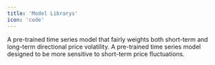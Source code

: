 ```yaml
---
title: 'Model Librarys'
icon: 'code'
---
```


<CardGroup cols={2}>
  <Card
    title="Genesis"
    icon="pen-to-square"
    href="https://mintlify.com/docs/quickstart"
  >
    A pre-trained time series model that fairly weights both short-term and long-term directional price volatility.
  </Card>
  <Card
    title="Genesis-STC"
    icon="image"
    href="https://mintlify.com/docs/development"
  >
    A pre-trained time series model designed to be more sensitive to short-term price fluctuations.
  </Card>
</CardGroup>
